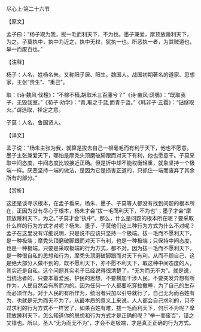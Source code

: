 

尽心上·第二十六节

【原文】

孟子曰：“杨子取为我，拔一毛而利天下，不为也。墨子兼爱，摩顶放踵利天下，为之。子莫执中，执中为近之，执中无权，犹执一也。所恶执一者，为其贼道也，举一而废百也。”

【注释】

杨子：人名，姓杨名朱，又称阳子居、阳生。魏国人。战国初期著名的道家、思想家，主张“贵生”、“重己”。

取：《诗·魏风·伐檀》：“不稼不穑,胡取禾三百廛兮？”《诗·豳风·鸱鴞》：“既取我子，无毁我室。”《荀子·劝学》：“青,取之于蓝,而青于蓝。”《韩非子·五蠹》：“钻燧取火。”谓选取，择定之意。

子莫：人名，鲁国贤人。

【译文】

孟子说：“杨朱主张为我，就算是拔去自己一根毫毛而有利于天下，他也不愿意。墨子主张兼爱天下，哪怕是摩秃头顶磨破脚跟而对天下有利，他也愿意干。子莫采取中间态度，中间态度比较接近正确。但是折中却不能权衡轻重，就象坚持一个极端一样。厌恶坚持一端的做法，是因为它是损害正道的，只抓住一端而废弃了其余所有的部分。”

【赏析】

这还是谈寻求根本，在孟子看来，杨朱、墨子、子莫等人都没有找到问题的根本所在，正因为没有尽心于根本，杨朱才会“拔一毛而利天下，不为也”；墨子才会“摩顶放踵利天下，为之。”子莫才会“执中”。那么，什么是问题的根本所在呢？要采取什么样的行为方式才对呢？杨朱、墨子、子莫他们这三种行为方式为什么不对呢？孟子在这里没有详细说明，只是说不应该只坚持一个极端。拔一毛而不愿利天下，是一种极端；摩秃头顶磨破脚跟而对天下有利，也是一种极端；只保持中间态度，也是一种极端。只要是采取极端的行为方式，都不对。因为拔一毛而不愿利天下，是一种很自私的思想和行为，摩秃头顶磨破脚跟而对天下有利，从而不顾自己，这是绝大部分人做不到的，既不愿利天下，亦不愿不利天下，取这种中间态度的人，其实还是自私。这个问题其实老子已经说得很清楚了，“无为而无不为”。就是说，当统治者的，只要本着爱民、护民的思想，不要横加干涉人民，不要突发异想有所作为，人民自然会有所而为的。因为任何一个人都要吃穿拉撒睡，为了自己的生存而必须作为。对于人民的有所作为，统治者只加以引导就行了，自己无为而百姓有为，也就是无为而无不为了。从最本质的意义上来说，人人都会自己求利的，只不过求利的行为方式不一样罢了，如果百姓有难，拔一毛而利天下，何乐不为呢？摩顶放踵利天下，怎么知道你的思想和行为方式才是正确的呢？“举一而废百”，错之又错也。所以，圣人“无为而无不为”，才会不走极端，才是真正正确的行为方式。

